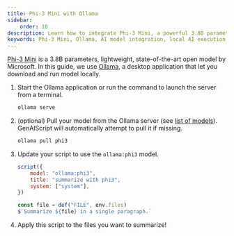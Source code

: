 ```yaml
---
title: Phi-3 Mini with Ollama
sidebar:
    order: 10
description: Learn how to integrate Phi-3 Mini, a powerful 3.8B parameter model by Microsoft, with Ollama for local execution of state-of-the-art AI models.
keywords: Phi-3 Mini, Ollama, AI model integration, local AI execution, Microsoft AI
---
```


[Phi-3 Mini](https://azure.microsoft.com/en-us/blog/introducing-phi-3-redefining-whats-possible-with-slms/) 
is a 3.8B parameters, lightweight, state-of-the-art open model by Microsoft.
In this guide, we use [Ollama](https://ollama.com/), 
a desktop application that let you download and run model locally.

<Steps>

<ol>

<li>

Start the Ollama application or run the command to launch the server from a terminal.

```sh
ollama serve
```

</li>

<li>

(optional) Pull your model from the Ollama server (see [list of models](https://ollama.com/library)).
GenAIScript will automatically attempt to pull it if missing.

```sh
ollama pull phi3
```

</li>

<li>

Update your script to use the `ollama:phi3` model.

```js title="summarize-phi3.genai.mjs" "ollama:phi3"
script({
    model: "ollama:phi3",
    title: "summarize with phi3",
    system: ["system"],
})

const file = def("FILE", env.files)
$`Summarize ${file} in a single paragraph.`
```

</li>

<li>

Apply this script to the files you want to summarize!

</li>

</ol>

</Steps>